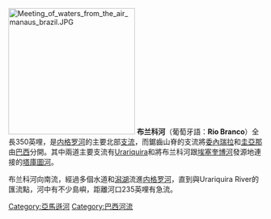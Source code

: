 [[File:Meeting_of_waters_from_the_air_manaus_brazil.JPG|250px]]
'''布兰科河'''（葡萄牙語：'''Rio Branco'''）全長350英哩，是[[內格羅河_(亞馬遜河)|内格罗河]]的主要北部[[支流|支流]]，而鋸齒山脊的支流將[[委內瑞拉|委內瑞拉]]和[[圭亞那|圭亞那]]由[[巴西|巴西]]分開。其中兩道主要支流有[[Urariquira_River|Urariquira]]和將布兰科河跟[[埃塞奎博河|埃塞奎博河]]發源地連接的[[塔庫圖河|塔庫圖河]]。

布兰科河向南流，經過多個水道和[[潟湖|潟湖]]流進[[內格羅河_(亞馬遜河)|内格罗河]]，直到與Urariquira River的匯流點，河中有不少島嶼，距離河口235英哩有急流。

{{DEFAULTSORT:Branco}}
[[Category:亞馬遜河|Category:亞馬遜河]]
[[Category:巴西河流|Category:巴西河流]]